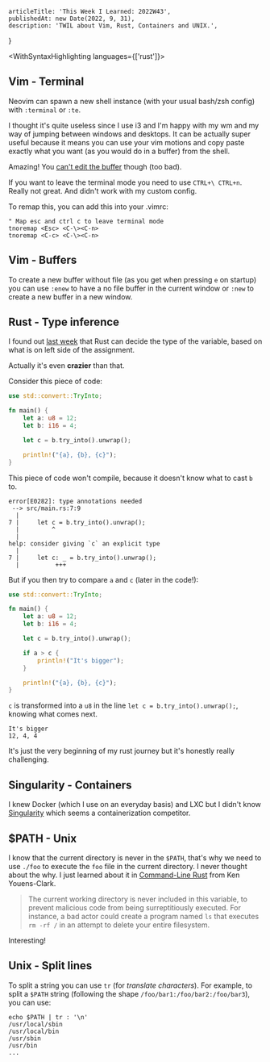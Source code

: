 
<Layout>

    articleTitle: 'This Week I Learned: 2022W43',
    publishedAt: new Date(2022, 9, 31),
    description: 'TWIL about Vim, Rust, Containers and UNIX.',
}

<WithSyntaxHighlighting languages={['rust']}>

<ArticleInfos meta={meta} />

## Vim - Terminal

Neovim can spawn a new shell instance (with your usual bash/zsh config) with `:terminal` or `:te`.

I thought it's quite useless since I use i3 and I'm happy with my wm and my way of jumping between windows and desktops. It can be actually super useful because it means you can use your vim motions and copy paste exactly what you want (as you would do in a buffer) from the shell.

Amazing! You [can't edit the buffer](https://github.com/neovim/neovim/issues/8805) though (too bad).

If you want to leave the terminal mode you need to use `CTRL+\ CTRL+n`. Really not great. And didn't work with my custom config.

To remap this, you can add this into your .vimrc:

```
" Map esc and ctrl c to leave terminal mode
tnoremap <Esc> <C-\><C-n>
tnoremap <C-c> <C-\><C-n>
```

## Vim - Buffers

To create a new buffer without file (as you get when pressing `e` on startup) you can use `:enew` to have a no file buffer in the current window or `:new` to create a new buffer in a new window.

## Rust - Type inference

I found out [last week](/articles/twil-2022-42) that Rust can decide the type of the variable, based on what is on left side of the assignment.

Actually it's even **crazier** than that.

Consider this piece of code:

```rust
use std::convert::TryInto;

fn main() {
    let a: u8 = 12;
    let b: i16 = 4;

    let c = b.try_into().unwrap();

    println!("{a}, {b}, {c}");
}
```

This piece of code won't compile, because it doesn't know what to cast `b` to.

```
error[E0282]: type annotations needed
 --> src/main.rs:7:9
  |
7 |     let c = b.try_into().unwrap();
  |         ^
  |
help: consider giving `c` an explicit type
  |
7 |     let c: _ = b.try_into().unwrap();
  |          +++
```

But if you then try to compare `a` and `c` (later in the code!):

```rust
use std::convert::TryInto;

fn main() {
    let a: u8 = 12;
    let b: i16 = 4;

    let c = b.try_into().unwrap();

    if a > c {
        println!("It's bigger");
    }

    println!("{a}, {b}, {c}");
}
```

`c` is transformed into a `u8` in the line `let c = b.try_into().unwrap();`, knowing what comes next.

```
It's bigger
12, 4, 4
```

It's just the very beginning of my rust journey but it's honestly really challenging.

## Singularity - Containers

I knew Docker (which I use on an everyday basis) and LXC but I didn't know [Singularity](<https://en.wikipedia.org/wiki/Singularity_(software)>) which seems a containerization competitor.

## $PATH - Unix

I know that the current directory is never in the `$PATH`, that's why we need to use `./foo` to execute the `foo` file in the current directory. I never thought about the why. I just learned about it in [Command-Line Rust](https://www.oreilly.com/library/view/command-line-rust/9781098109424/) from Ken Youens-Clark.

> The current working directory is never included in this variable, to prevent malicious code from being surreptitiously executed. For instance, a bad actor could create a program named `ls` that executes `rm -rf /` in an attempt to delete your entire filesystem.

Interesting!

## Unix - Split lines

To split a string you can use `tr` (for _translate characters_). For example, to split a `$PATH` string (following the shape `/foo/bar1:/foo/bar2:/foo/bar3`), you can use:

```
echo $PATH | tr : '\n'
/usr/local/sbin
/usr/local/bin
/usr/sbin
/usr/bin
...
```

</WithSyntaxHighlighting>

</Layout>
